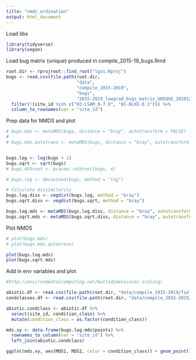 ```yaml
---
title: "nmds_ordination"
output: html_document
---
```


Load libs
```r
library(tidyverse)
library(vegan)

```

Load bug matrix (unique) produced in compile_2015-19_bugs.Rmd
```r
root.dir <- rprojroot::find_root("lgss.Rproj")
bugs <- read.csv(file.path(root.dir, 
                           "data", 
                           "compile_2015-2019", 
                           "bugs", 
                           "2015-2019_lowgrad_bugs_matrix_UNIQUE_20201202.csv")) %>% 
  filter(!(site_id %in% c("03-LSAM_N-7.9", "01-BLKE-0.1"))) %>% 
  column_to_rownames(var = "site_id") 


```

Prep data for NMDS and plot
```r

# bugs.mds <- metaMDS(bugs, distance = "bray", autotransform = FALSE)
# 
# bugs.mds.autotrans <- metaMDS(bugs, distance = "bray", autotransform = TRUE)


bugs.log <- log(bugs + 1)
bugs.sqrt <- sqrt(bugs)
# bugs.4throot <- pracma::nthroot(bugs, 4)

# bugs.log <- decostand(bugs, method = "log")

# Calculate dissimilarity
bugs.log.diss <- vegdist(bugs.log, method = "bray")
bugs.sqrt.diss <- vegdist(bugs.sqrt, method = "bray")

bugs.log.mds <- metaMDS(bugs.log.diss, distance = "bray", autotransform = FALSE)
bugs.sqrt.mds <- metaMDS(bugs.sqrt.diss, distance = "bray", autotransform = FALSE)

```

Plot NMDS
```r
# plot(bugs.mds)
# plot(bugs.mds.autotrans)

plot(bugs.log.mds)
plot(bugs.sqrt.mds)

```


Add in env variables and plot
```r
#http://environmentalcomputing.net/multidimensional-scaling/

abiotic.df <- read.csv(file.path(root.dir, "data/compile_2015-2019/field_data/2015-2019_LG_field_landcover_condclasses_20201130.csv"))
condclasses.df <- read.csv(file.path(root.dir, "data/compile_2015-2019/condition_classes/2015-2019_LG_condclasses_20201203.csv"))

abiotic.condclass <- abiotic.df %>% 
  select(site_id, condition_class) %>% 
  mutate(condition_class = as.factor(condition_class))

mds.xy <- data.frame(bugs.log.mds$points) %>% 
  rownames_to_column(var = "site_id") %>% 
  left_join(abiotic.condclass)

ggplot(mds.xy, aes(MDS1, MDS2, color = condition_class)) + geom_point() + theme_bw()

```

